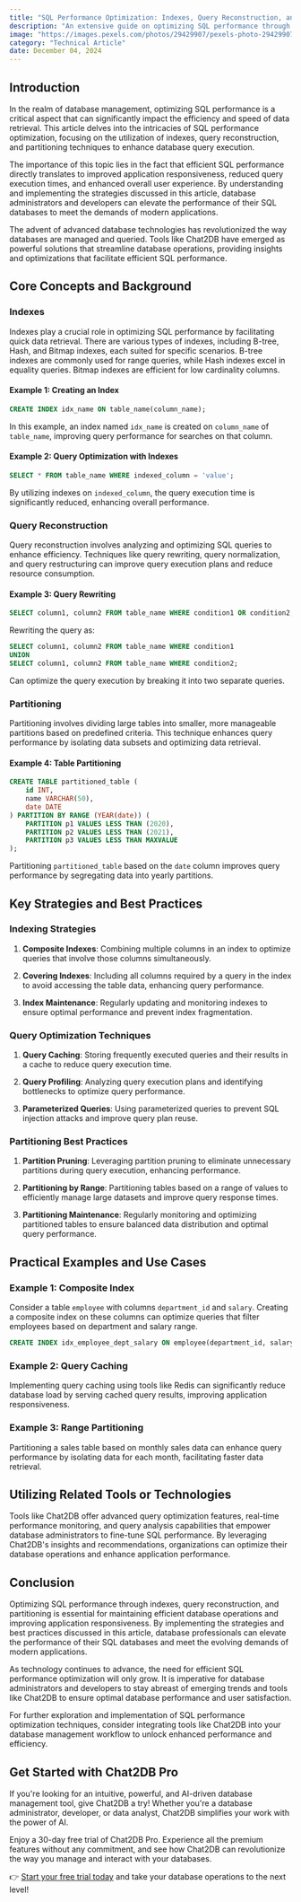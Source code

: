 ```yaml
---
title: "SQL Performance Optimization: Indexes, Query Reconstruction, and Partitioning"
description: "An extensive guide on optimizing SQL performance through indexes, query reconstruction, and partitioning techniques."
image: "https://images.pexels.com/photos/29429907/pexels-photo-29429907.jpeg?auto=compress&cs=tinysrgb&dpr=1&w=500"
category: "Technical Article"
date: December 04, 2024
---
```


## Introduction

In the realm of database management, optimizing SQL performance is a critical aspect that can significantly impact the efficiency and speed of data retrieval. This article delves into the intricacies of SQL performance optimization, focusing on the utilization of indexes, query reconstruction, and partitioning techniques to enhance database query execution.

The importance of this topic lies in the fact that efficient SQL performance directly translates to improved application responsiveness, reduced query execution times, and enhanced overall user experience. By understanding and implementing the strategies discussed in this article, database administrators and developers can elevate the performance of their SQL databases to meet the demands of modern applications.

The advent of advanced database technologies has revolutionized the way databases are managed and queried. Tools like Chat2DB have emerged as powerful solutions that streamline database operations, providing insights and optimizations that facilitate efficient SQL performance.

## Core Concepts and Background

### Indexes

Indexes play a crucial role in optimizing SQL performance by facilitating quick data retrieval. There are various types of indexes, including B-tree, Hash, and Bitmap indexes, each suited for specific scenarios. B-tree indexes are commonly used for range queries, while Hash indexes excel in equality queries. Bitmap indexes are efficient for low cardinality columns.

#### Example 1: Creating an Index

```sql
CREATE INDEX idx_name ON table_name(column_name);
```

In this example, an index named `idx_name` is created on `column_name` of `table_name`, improving query performance for searches on that column.

#### Example 2: Query Optimization with Indexes

```sql
SELECT * FROM table_name WHERE indexed_column = 'value';
```

By utilizing indexes on `indexed_column`, the query execution time is significantly reduced, enhancing overall performance.

### Query Reconstruction

Query reconstruction involves analyzing and optimizing SQL queries to enhance efficiency. Techniques like query rewriting, query normalization, and query restructuring can improve query execution plans and reduce resource consumption.

#### Example 3: Query Rewriting

```sql
SELECT column1, column2 FROM table_name WHERE condition1 OR condition2;
```

Rewriting the query as:

```sql
SELECT column1, column2 FROM table_name WHERE condition1
UNION
SELECT column1, column2 FROM table_name WHERE condition2;
```

Can optimize the query execution by breaking it into two separate queries.

### Partitioning

Partitioning involves dividing large tables into smaller, more manageable partitions based on predefined criteria. This technique enhances query performance by isolating data subsets and optimizing data retrieval.

#### Example 4: Table Partitioning

```sql
CREATE TABLE partitioned_table (
    id INT,
    name VARCHAR(50),
    date DATE
) PARTITION BY RANGE (YEAR(date)) (
    PARTITION p1 VALUES LESS THAN (2020),
    PARTITION p2 VALUES LESS THAN (2021),
    PARTITION p3 VALUES LESS THAN MAXVALUE
);
```

Partitioning `partitioned_table` based on the `date` column improves query performance by segregating data into yearly partitions.

## Key Strategies and Best Practices

### Indexing Strategies

1. **Composite Indexes**: Combining multiple columns in an index to optimize queries that involve those columns simultaneously.

2. **Covering Indexes**: Including all columns required by a query in the index to avoid accessing the table data, enhancing query performance.

3. **Index Maintenance**: Regularly updating and monitoring indexes to ensure optimal performance and prevent index fragmentation.

### Query Optimization Techniques

1. **Query Caching**: Storing frequently executed queries and their results in a cache to reduce query execution time.

2. **Query Profiling**: Analyzing query execution plans and identifying bottlenecks to optimize query performance.

3. **Parameterized Queries**: Using parameterized queries to prevent SQL injection attacks and improve query plan reuse.

### Partitioning Best Practices

1. **Partition Pruning**: Leveraging partition pruning to eliminate unnecessary partitions during query execution, enhancing performance.

2. **Partitioning by Range**: Partitioning tables based on a range of values to efficiently manage large datasets and improve query response times.

3. **Partitioning Maintenance**: Regularly monitoring and optimizing partitioned tables to ensure balanced data distribution and optimal query performance.

## Practical Examples and Use Cases

### Example 1: Composite Index

Consider a table `employee` with columns `department_id` and `salary`. Creating a composite index on these columns can optimize queries that filter employees based on department and salary range.

```sql
CREATE INDEX idx_employee_dept_salary ON employee(department_id, salary);
```

### Example 2: Query Caching

Implementing query caching using tools like Redis can significantly reduce database load by serving cached query results, improving application responsiveness.

### Example 3: Range Partitioning

Partitioning a sales table based on monthly sales data can enhance query performance by isolating data for each month, facilitating faster data retrieval.

## Utilizing Related Tools or Technologies

Tools like Chat2DB offer advanced query optimization features, real-time performance monitoring, and query analysis capabilities that empower database administrators to fine-tune SQL performance. By leveraging Chat2DB's insights and recommendations, organizations can optimize their database operations and enhance application performance.

## Conclusion

Optimizing SQL performance through indexes, query reconstruction, and partitioning is essential for maintaining efficient database operations and improving application responsiveness. By implementing the strategies and best practices discussed in this article, database professionals can elevate the performance of their SQL databases and meet the evolving demands of modern applications.

As technology continues to advance, the need for efficient SQL performance optimization will only grow. It is imperative for database administrators and developers to stay abreast of emerging trends and tools like Chat2DB to ensure optimal database performance and user satisfaction.

For further exploration and implementation of SQL performance optimization techniques, consider integrating tools like Chat2DB into your database management workflow to unlock enhanced performance and efficiency.


## Get Started with Chat2DB Pro

If you're looking for an intuitive, powerful, and AI-driven database management tool, give Chat2DB a try! Whether you're a database administrator, developer, or data analyst, Chat2DB simplifies your work with the power of AI.

Enjoy a 30-day free trial of Chat2DB Pro. Experience all the premium features without any commitment, and see how Chat2DB can revolutionize the way you manage and interact with your databases.

👉 [Start your free trial today](https://chat2db.ai/pricing) and take your database operations to the next level!
